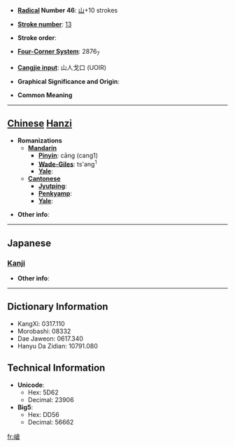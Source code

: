 * '''[[Wiktionary:Chinese radical index| Radical]] Number 46''': [[Wiktionary:Chinese radical index 山|山]]+10 strokes

* '''[[Wiktionary:Chinese total strokes index|Stroke number]]''': [[Wiktionary:Chinese total strokes index 13|13]]

* '''Stroke order''': 

* '''[[Wiktionary:Chinese four corner index|Four-Corner System]]''': 2876<sub>7</sub>

* '''[[Wiktionary:Chinese Cangjie index|Cangjie input]]''': 山人戈口 (UOIR)

* '''Graphical Significance and Origin''': 

* '''Common Meaning'''

----

== [[Chinese]] [[Hanzi]] ==

* '''Romanizations'''
** '''[[Mandarin]]'''
*** '''[[Pinyin]]''': cāng (cang1)
*** '''[[Wade-Giles]]''': ts'ang<sup>1</sup>
*** '''[[Yale]]''': 
** '''[[Cantonese]]'''
*** '''[[Jyutping]]''':
*** '''[[Penkyamp]]''': 
*** '''[[Yale]]''': 

* '''Other info''': 

----

==Japanese==
===[[Kanji]]===
{{kanji|on readings=[[そう]] (sō)|kun readings=}}

* '''Other info''':  

----

== Dictionary Information ==

* KangXi: 0317.110
* Morobashi: 08332
* Dae Jaweon: 0617.340
* Hanyu Da Zidian: 10791.080

== Technical Information ==

* '''Unicode''':
** Hex: 5D62
** Decimal: 23906
* '''Big5''':
** Hex: DD56
** Decimal: 56662

[[fr:嵢]]